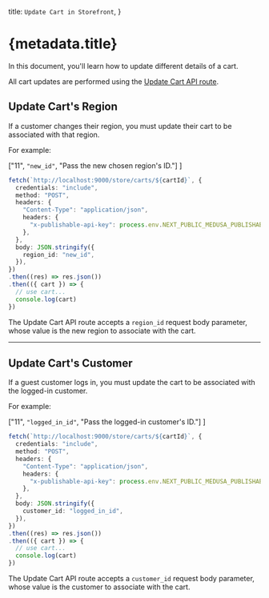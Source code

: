 
  title: `Update Cart in Storefront`,
}

# {metadata.title}

In this document, you'll learn how to update different details of a cart.

<Note>

All cart updates are performed using the [Update Cart API route](!api!/store#carts_postcartsid).

</Note>

## Update Cart's Region

If a customer changes their region, you must update their cart to be associated with that region.

For example:

  ["11", `"new_id"`, "Pass the new chosen region's ID."]
]

```ts highlights={updateRegionHighlights}
fetch(`http://localhost:9000/store/carts/${cartId}`, {
  credentials: "include",
  method: "POST",
  headers: {
    "Content-Type": "application/json",
    headers: {
      "x-publishable-api-key": process.env.NEXT_PUBLIC_MEDUSA_PUBLISHABLE_KEY,
    },
  },
  body: JSON.stringify({
    region_id: "new_id",
  }),
})
.then((res) => res.json())
.then(({ cart }) => {
  // use cart...
  console.log(cart)
})
```

The Update Cart API route accepts a `region_id` request body parameter, whose value is the new region to associate with the cart.

---

## Update Cart's Customer

If a guest customer logs in, you must update the cart to be associated with the logged-in customer.

For example:

  ["11", `"logged_in_id"`, "Pass the logged-in customer's ID."]
]

```ts highlights={updateCustomerHighlights}
fetch(`http://localhost:9000/store/carts/${cartId}`, {
  credentials: "include",
  method: "POST",
  headers: {
    "Content-Type": "application/json",
    headers: {
      "x-publishable-api-key": process.env.NEXT_PUBLIC_MEDUSA_PUBLISHABLE_KEY,
    },
  },
  body: JSON.stringify({
    customer_id: "logged_in_id",
  }),
})
.then((res) => res.json())
.then(({ cart }) => {
  // use cart...
  console.log(cart)
})
```

The Update Cart API route accepts a `customer_id` request body parameter, whose value is the customer to associate with the cart.
